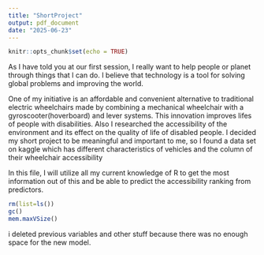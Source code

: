 ```yaml
---
title: "ShortProject"
output: pdf_document
date: "2025-06-23"
---
```


```r
knitr::opts_chunk$set(echo = TRUE)
```

As I have told you at our first session, I really want to help people or planet through things that I can do. I believe that technology is a tool for solving global problems and improving the world. 

One of my initiative is an affordable and convenient alternative to traditional electric wheelchairs made by combining a mechanical wheelchair with a gyroscooter(hoverboard) and lever systems. This innovation improves lifes of people with disabilities. Also I researched the accessibility of the environment and its effect on the quality of life of disabled people. I decided my short project to be meaningful and important to me, so I found a data set on kaggle which has different characteristics of vehicles and the column of their wheelchair accessibility  

In this file, I will utilize all my current knowledge of R to get the most information out of this and be able to predict the accessibility ranking from predictors. 

```r
rm(list=ls())
gc()
mem.maxVSize()
```
i deleted previous variables and other stuff because there was no enough space for the new model. 

```r

```

